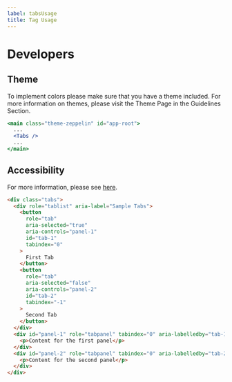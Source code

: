 ```yaml
---
label: tabsUsage
title: Tag Usage
---
```


# Developers

## Theme

To implement colors please make sure that you have a theme included. For more information on themes, please visit the Theme Page in the Guidelines Section.

```jsx
<main class="theme-zeppelin" id="app-root">
  ...
  <Tabs />
  ...
</main>
```

## Accessibility

For more information, please see [here](https://developer.mozilla.org/en-US/docs/Web/Accessibility/ARIA/Roles/Tab_Role).

```html
<div class="tabs">
  <div role="tablist" aria-label="Sample Tabs">
    <button
      role="tab"
      aria-selected="true"
      aria-controls="panel-1"
      id="tab-1"
      tabindex="0"
    >
      First Tab
    </button>
    <button
      role="tab"
      aria-selected="false"
      aria-controls="panel-2"
      id="tab-2"
      tabindex="-1"
    >
      Second Tab
    </button>
  </div>
  <div id="panel-1" role="tabpanel" tabindex="0" aria-labelledby="tab-1">
    <p>Content for the first panel</p>
  </div>
  <div id="panel-2" role="tabpanel" tabindex="0" aria-labelledby="tab-2" hidden>
    <p>Content for the second panel</p>
  </div>
</div>
```
